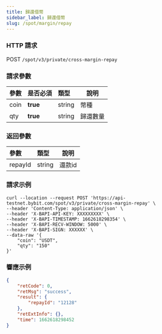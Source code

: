 ```yaml
---
title: 歸還借幣
sidebar_label: 歸還借幣
slug: /spot/margin/repay
---
```


### HTTP 請求
POST <code>/spot/v3/private/cross-margin-repay</code>

### 請求參數
| 參數 | 是否必須 | 類型 | 說明|
|:----- |:-------|:-----|------ |
|coin|<b>true</b>|string|幣種|
|qty|<b>true</b>|string|歸還數量|

### 返回參數
| 參數 | 類型 | 說明|
|:----- |:-----|----- |
|repayId|string|還款id|

### 請求示例

```http
curl --location --request POST 'https://api-testnet.bybit.com/spot/v3/private/cross-margin-repay' \
--header 'Content-Type: application/json' \
--header 'X-BAPI-API-KEY: XXXXXXXXX' \
--header 'X-BAPI-TIMESTAMP: 1662618298354' \
--header 'X-BAPI-RECV-WINDOW: 5000' \
--header 'X-BAPI-SIGN: XXXXXX' \
--data-raw '{
    "coin": "USDT",
    "qty": "150"
}'
```

### 響應示例

```json
{
    "retCode": 0,
    "retMsg": "success",
    "result": {
        "repayId": "12128"
    },
    "retExtInfo": {},
    "time": 1662618298452
}
```
